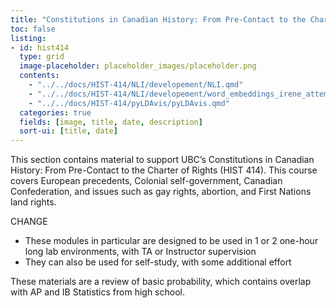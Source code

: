 ```yaml
---
title: "Constitutions in Canadian History: From Pre-Contact to the Charter of Rights (HIST 414)"
toc: false
listing:
- id: hist414
  type: grid
  image-placeholder: placeholder_images/placeholder.png
  contents:
    - "../../docs/HIST-414/NLI/developement/NLI.qmd"
    - "../../docs/HIST-414/NLI/developement/word_embeddings_irene_attempt.qmd"  
    - "../../docs/HIST-414/pyLDAvis/pyLDAvis.qmd"
  categories: true
  fields: [image, title, date, description]
  sort-ui: [title, date]
---
```


This section contains material to support UBC's Constitutions in Canadian History: From Pre-Contact to the Charter of Rights (HIST 414).  This course covers European precedents, Colonial self-government, Canadian Confederation, and issues such as gay rights, abortion, and First Nations land rights. 

CHANGE

* These modules in particular are designed to be used in 1 or 2 one-hour long lab environments, with TA or Instructor supervision
* They can also be used for self-study, with some additional effort

These materials are a review of basic probability, which contains overlap with AP and IB Statistics from high school.

::: {#hist414}

:::

